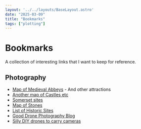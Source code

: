 ```yaml
---
layout: '../../layouts/BaseLayout.astro'
date: "2025-03-09"
title: "Bookmarks"
tags: ["plotting"]
---
```


# Bookmarks

A collection of interesting links that I want to keep for reference.

## Photography

- [Map of Medieval Abbeys](https://www.britainexpress.com/attraction-map.htm?Attraction=Abbey&Country=England) - And other attractions
- [Another map of Castles etc](https://thecastleguide.co.uk/interactive-map/)
- [Somerset sites](https://www.uksouthwest.net/map.html)
- [Map of Stones](https://www.megalithic.co.uk/le_megalith_map.html#12/51.5099/-2.6140)
- [List of Historic Sites](https://historicengland.org.uk/listing/the-list/map-search/)
- [Good Drone Photography Blog](https://cuchara.photography/blog/)
- [Silly DIY drones to carry cameras](https://rotorbuilds.com/build/27630)

